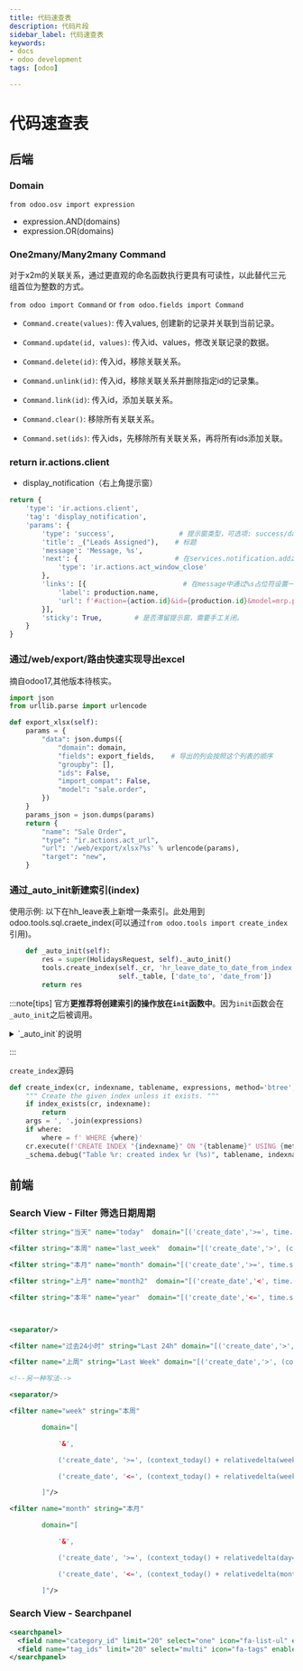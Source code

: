```yaml
---
title: 代码速查表
description: 代码片段
sidebar_label: 代码速查表
keywords:
- docs
- odoo development
tags: [odoo]

---
```


# 代码速查表<!-- {docsify-ignore-all} -->

## 后端

### Domain

`from odoo.osv import expression`

- expression.AND(domains)
- expression.OR(domains)

### One2many/Many2many Command

对于x2m的关联关系，通过更直观的命名函数执行更具有可读性，以此替代三元组首位为整数的方式。

`from odoo import Command` or `from odoo.fields import Command`

- `Command.create(values)`: 传入values, 创建新的记录并关联到当前记录。

- `Command.update(id, values)`: 传入id、values，修改关联记录的数据。

- `Command.delete(id)`: 传入id，移除关联关系。

- `Command.unlink(id)`: 传入id，移除关联关系并删除指定id的记录集。

- `Command.link(id)`: 传入id，添加关联关系。

- `Command.clear()`: 移除所有关联关系。

- `Command.set(ids)`: 传入ids，先移除所有关联关系，再将所有ids添加关联。

### return ir.actions.client

- display_notification（右上角提示窗）

```python
return {
    'type': 'ir.actions.client',
    'tag': 'display_notification',
    'params': {
        'type': 'success',                # 提示窗类型，可选项: success/danger/warning/info/...
        'title': _("Leads Assigned"),    # 标题
        'message': 'Message, %s',
        'next': {                        # 在services.notification.add之后返回next的action
            'type': 'ir.actions.act_window_close'
        },
        'links': [{                        # 在message中通过%s占位符设置一个a标签
            'label': production.name,
            'url': f'#action={action.id}&id={production.id}&model=mrp.production'
        }],
        'sticky': True,        # 是否滞留提示窗，需要手工关闭。
    }
}
```

### 通过/web/export/路由快速实现导出excel

摘自odoo17,其他版本待核实。

```python
import json
from urllib.parse import urlencode

def export_xlsx(self):
    params = {
        "data": json.dumps({
            "domain": domain,    
            "fields": export_fields,    # 导出的列会按照这个列表的顺序
            "groupby": [],
            "ids": False,
            "import_compat": False,
            "model": "sale.order",
        })
    }
    params_json = json.dumps(params)
    return {
        "name": "Sale Order",
        "type": "ir.actions.act_url",
        "url": '/web/export/xlsx?%s' % urlencode(params),
        "target": "new",
    }
```

### 通过_auto_init新建索引(index)

使用示例: 以下在hh_leave表上新增一条索引。此处用到odoo.tools.sql.craete_index(可以通过`from odoo.tools import create_index`引用)。

```python title="addons/hr_holidays/models/hr_leave.py"
    def _auto_init(self):
        res = super(HolidaysRequest, self)._auto_init()
        tools.create_index(self._cr, 'hr_leave_date_to_date_from_index',
                           self._table, ['date_to', 'date_from'])
        return res
```

:::note[tips]
官方**更推荐将创建索引的操作放在`init`函数中**。因为`init`函数会在`_auto_init`之后被调用。

<details>
    <summary>
        `_auto_init`的说明
    </summary>
    
:::info[Doc]
Initialize the database schema of ``self``:
- create the corresponding table,
- create/update the necessary columns/tables for fields,
- initialize new columns on existing rows,
- add the SQL constraints given on the model,
- add the indexes on indexed fields,

Also prepare post-init stuff to:
- add foreign key constraints,
- reflect models, fields, relations and constraints,
- mark fields to recompute on existing records.

Note: you should not override this method. Instead, you can modify
the model's database schema by overriding method :meth:`~.init`,
which is called right after this one.
:::
    
</details>

:::

`create_index`源码
```python title="odoo/tools/sql.py"
def create_index(cr, indexname, tablename, expressions, method='btree', where=''):
    """ Create the given index unless it exists. """
    if index_exists(cr, indexname):
        return
    args = ', '.join(expressions)
    if where:
        where = f' WHERE {where}'
    cr.execute(f'CREATE INDEX "{indexname}" ON "{tablename}" USING {method} ({args}){where}')
    _schema.debug("Table %r: created index %r (%s)", tablename, indexname, args)
```

## 前端

### Search View - Filter 筛选日期周期

```xml
<filter string="当天" name="today"  domain="[('create_date','>=', time.strftime('%Y-%m-%d 00:00:00')),('create_date', '<', context_today().strftime('%Y-%m-%d 23:59:59'))]"/>

<filter string="本周" name="last_week"  domain="[('create_date','>', (context_today() - datetime.timedelta(weeks=1)).strftime('%%Y-%%m-%%d 00:00:00'))]"/>

<filter string="本月" name="month" domain="[('create_date','>=', time.strftime('%Y-%m-01 00:00:00')),('create_date','<',  (context_today() + relativedelta(months=1)).strftime('%Y-%m-01 00:00:00'))]"/>

<filter string="上月" name="month2"  domain="[('create_date','<', time.strftime('%Y-%m-01 00:00:00')),('create_date','>=',  (context_today() - relativedelta(months=1)).strftime('%Y-%m-01 00:00:00'))]"/>

<filter string="本年" name="year"  domain="[('create_date','<=', time.strftime('%Y-12-31 23:59:59')),('create_date','>=', time.strftime('%Y-01-01 00:00:00'))]"/>



<separator/>

<filter name="过去24小时" string="Last 24h" domain="[('create_date','>', (context_today() - datetime.timedelta(days=1)).strftime('%Y-%m-%d 00:00:00') )]"/>

<filter name="上周" string="Last Week" domain="[('create_date','>', (context_today() - datetime.timedelta(weeks=1)).strftime('%Y-%m-%d 00:00:00'))]"/>

<!--另一种写法-->

<separator/>

<filter name="week" string="本周"

        domain="[

            '&',

            ('create_date', '>=', (context_today() + relativedelta(weeks=-1,days=1,weekday=0)).strftime('%Y-%m-%d')),

            ('create_date', '<=', (context_today() + relativedelta(weekday=6)).strftime('%Y-%m-%d')),

        ]"/>

<filter name="month" string="本月"

        domain="[

            '&',

            ('create_date', '>=', (context_today() + relativedelta(day=1)).strftime('%Y-%m-%d')),

            ('create_date', '<=', (context_today() + relativedelta(months=1, day=1, days=-1)).strftime('%Y-%m-%d')),

        ]"/>

```

### Search View - Searchpanel

```xml
<searchpanel>
  <field name="category_id" limit="20" select="one" icon="fa-list-ul" enable_counters="1" hierarchize="1"/>
  <field name="tag_ids" limit="20" select="multi" icon="fa-tags" enable_counters="1"/>
</searchpanel>
```
